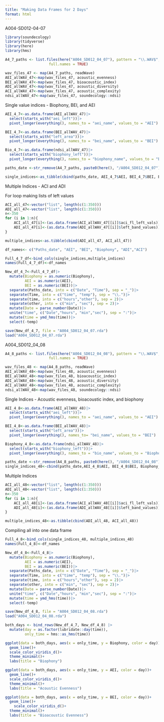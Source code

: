 ```yaml
---
title: "Making Data Frames for 2 Days"
format: html
---
```


A004-SD012-04-07
```r
library(soundecology)
library(tidyverse)
library(here)
library(hms)
```

```r
A4_7_paths <- list.files(here("A004_SD012_04_07"), pattern = "\\.WAV$",
                    full.names = TRUE)

wav_files_47 <- map(A4_7_paths, readWave)
AEI_allWAV_47<-map(wav_files_47, acoustic_evenness)
BEI_allWAV_47<-map(wav_files_47, bioacoustic_index)
ADI_allWAV_47<-map(wav_files_47, acoustic_diversity)
ACI_allWAV_47<-map(wav_files_47, acoustic_complexity)
ndsi_allWAV_47<-map(wav_files_47, soundecology::ndsi)
```

Single value indices - Biophony, BEI, and AEI

```r
AEI_4_7<-as.data.frame(AEI_allWAV_47)|>
  select(starts_with("aei_left"))|>
  pivot_longer(everything(), names_to = "aei_name", values_to = "AEI")

BEI_4_7<-as.data.frame(BEI_allWAV_47)|>
  select(starts_with("left_area"))|>
  pivot_longer(everything(), names_to = "bei_name", values_to = "BEI")

Bio_4_7<-as.data.frame(ndsi_allWAV_47)|>
  select(starts_with("biophony_left"))|>
  pivot_longer(everything(), names_to = "biophony_name", values_to = "Biophony")

paths_date <-str_remove(A4_7_paths, paste0(here(), "/A004_SD012_04_07"))

single_indices<-as_tibble(cbind(paths_date, AEI_4_7$AEI, BEI_4_7$BEI, Bio_4_7$Biophony))

```

Multiple Indices - ACI and ADI 

For loop making lists of left values
```r
ACI_all_47<-vector("list", length(c(1:350)))
ADI_all_47<-vector("list", length(c(1:350)))
n<-350
for (i in 1:n){
    ACI_all_47[i]<-(as.data.frame(ACI_allWAV_47[[i]]$aci_fl_left_vals))
    ADI_all_47[i]<-(as.data.frame(ADI_allWAV_47[[i]]$left_band_values))
} 

```

```r
multiple_indices<-as.tibble(cbind(ADI_all_47, ACI_all_47))

df_names<- c("Paths_date", "AEI", "BEI", "Biophony", "ADI","ACI")

Full_4_7_df<-bind_cols(single_indices,multiple_indices)
names(Full_4_7_df)<-df_names

New_df_4_7<-Full_4_7_df|>
  mutate(Biophony = as.numeric(Biophony),
         AEI = as.numeric(AEI),
         BEI = as.numeric(BEI))|>
  separate(Paths_date, into = c("Date", "Time"), sep = "_")|>
  separate(Time, into = c("time", "temp"), sep = "\\.")|>
  separate(time, into = c("hours","other"), sep = 2)|>
  separate(other, into = c("min", "sec"), sep = 2)|>
  mutate(Date = parse_number(Date))|>
  unite("time", c("Date","hours", "min","sec"), sep = ":")|>
  mutate(time = ymd_hms(time))|>
  select(-temp)

save(New_df_4_7, file = "A004_SD012_04_07.rda")
load("A004_SD012_04_07.rda")
```

A004_SD012_04_08

```r
A4_8_paths <- list.files(here("A004_SD012_04_08"), pattern = "\\.WAV$",
                    full.names = TRUE)

wav_files_48 <- map(A4_8_paths, readWave)
AEI_allWAV_48<-map(wav_files_48, acoustic_evenness)
BEI_allWAV_48<-map(wav_files_48, bioacoustic_index)
ADI_allWAV_48<-map(wav_files_48, acoustic_diversity)
ACI_allWAV_48<-map(wav_files_48, acoustic_complexity)
ndsi_allWAV_48<-map(wav_files_48, soundecology::ndsi)
```

Single Indices - Acoustic evenness, bioacoustic index, and biophony
```r
AEI_4_8<-as.data.frame(AEI_allWAV_48)|> 
  select(starts_with("aei_left"))|>
  pivot_longer(everything(), names_to = "aei_name", values_to = "AEI")

BEI_4_8<-as.data.frame(BEI_allWAV_48)|>
  select(starts_with("left_area"))|>
  pivot_longer(everything(), names_to= "bei_name", values_to = "BEI")

Biophony_4_8<-as.data.frame(ndsi_allWAV_48)|>
  select(starts_with("biophony_left"))|>
  pivot_longer(everything(), names_to = "bio_name", values_to = "Biophony")

paths_date <-str_remove(A4_8_paths, paste0(here(), "/A004_SD012_04_08"))
single_indices_48<-cbind(paths_date,AEI_4_8$AEI, BEI_4_8$BEI, Biophony_4_8$Biophony )

```

Multiple Indices
```r
ACI_all_48<-vector("list", length(c(1:350)))
ADI_all_48<-vector("list", length(c(1:350)))
n<-350
for (i in 1:n){
    ACI_all_48[i]<-(as.data.frame(ACI_allWAV_48[[i]]$aci_fl_left_vals))
    ADI_all_48[i]<-(as.data.frame(ADI_allWAV_48[[i]]$left_band_values))
} 

multiple_indices_48<-as.tibble(cbind(ADI_all_48, ACI_all_48))
```

Compiling all into one data frame 

```r
Full_4_8<-bind_cols(single_indices_48, multiple_indices_48)
names(Full_4_8)<-df_names

New_df_4_8<-Full_4_8|>
  mutate(Biophony = as.numeric(Biophony),
         AEI = as.numeric(AEI),
         BEI = as.numeric(BEI))|>
  separate(Paths_date, into = c("Date", "Time"), sep = "_")|>
  separate(Time, into = c("time", "temp"), sep = "\\.")|>
  separate(time, into = c("hours","other"), sep = 2)|>
  separate(other, into = c("min", "sec"), sep = 2)|>
  mutate(Date = parse_number(Date))|>
  unite("time", c("Date","hours", "min","sec"), sep = ":")|>
  mutate(time = ymd_hms(time))|>
  select(-temp)

save(New_df_4_8, file = "A004_SD012_04_08.rda")
load("A004_SD012_04_08.rda")
```

```r
both_days <- bind_rows(New_df_4_7, New_df_4_8) |>
  mutate(day = as.factor(lubridate::day(time)),
         only_time = hms::as_hms(time))

ggplot(data = both_days, aes(x = only_time, y = Biophony, color = day))+
  geom_line()+
  scale_color_viridis_d()+
  theme_minimal()+
  labs(title = "Biophony")

ggplot(data = both_days, aes(x = only_time, y = AEI, color = day))+
  geom_line()+
  scale_color_viridis_d()+
  theme_minimal()+
  labs(title = "Acoustic Evenness")

ggplot(data = both_days, aes(x = only_time, y = BEI, color = day))+
  geom_line()+
    scale_color_viridis_d()+
  theme_minimal()+
  labs(title = "Bioacoustic Evenness")

```


